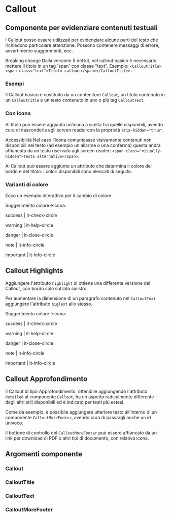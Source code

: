 
<Meta of={CalloutStories} />

# Callout

## Componente per evidenziare contenuti testuali

I Callout posso essere utilizzati per evidenziare alcune parti del testo che richiedono particolare attenzione. Possono contenere messaggi di errore, avvertimento suggerimenti, ecc.

<div className="docs">
    <Callout color="danger">
        <CalloutTitle>
            <span className="text">Breaking change</span>
        </CalloutTitle>
        <CalloutText>
            Dalla versione 5 del kit, nel callout basico è necessario mettere il titolo in un tag `span` con classe "text". Esempio:
            <Code>&lt;CalloutTitle&gt;&lt;span class="text"&gt;Titolo callout&lt;/span&gt;&lt;/CalloutTitle&gt;.</Code>
        </CalloutText>
    </Callout>
</div>

### Esempi

Il Callout basico è costituito da un contenitore `Callout`, un titolo contenuto in un `CalloutTitle` e un testo contenuto in uno o più tag `CalloutText`.

<Canvas of={CalloutStories.EsempioBasico} />

### Con icona

Al titolo può essere aggiunta un’icona a scelta fra quelle disponibili, avendo cura di nasconderla agli screen reader con la proprietà `aria-hidden="true"`.

<div className="docs">
    <Callout color="success">
        <CalloutTitle>
            <span className="text">Accessibilità</span>
        </CalloutTitle>
        <CalloutText>
            Nel caso l’icona comunicasse visivamente contenuti non disponibili nel testo (ad esempio un allarme o una conferma) questa andrà affiancata da un
            testo riservato agli screen reader: <Code>&lt;span class="visually-hidden"&gt;Testo alternativo&lt;/span&gt;</Code>.
        </CalloutText>
    </Callout>
</div>

<Canvas of={CalloutStories.EsempioConIcona} />

Al Callout può essere aggiunto un attributo che determina il colore del bordo e del titolo. I colori disponibili sono elencati di seguito.

### Varianti di colore

Ecco un esempio interattivo per il cambio di colore

Suggerimento colore->icona:

success | it-check-circle

warning | it-help-circle

danger | it-close-circle

note | it-info-circle

important | it-info-circle

<Canvas of={CalloutStories.CalloutVariantiColore} />
<Controls of={CalloutStories.CalloutVariantiColore} />

## Callout Highlights

Aggiungere l'attributo `highlight` si ottiene una differente versione del Callout, con bordo solo sul lato sinistro.

Per aumentare la dimensione di un paragrafo contenuto nel `CalloutText` aggiungere l'attributo `bigText` allo stesso.

Suggerimento colore->icona:

success | it-check-circle

warning | it-help-circle

danger | it-close-circle

note | it-info-circle

important | it-info-circle

<Canvas of={CalloutStories.CalloutHighlights} />
<Controls of={CalloutStories.CalloutHighlights} />

## Callout Approfondimento

Il Callout di tipo Approfondimento, ottenibile aggiungendo l'attributo `detailed` al componente `Callout`, ha un aspetto
radicalmente differente dagli altri stili disponibili ed è indicato per testi più estesi.

Come da esempio, è possibile aggiungere ulteriore testo all’interno di un componente `CalloutMoreFooter`, avendo cura di
passargli anche un id univoco.

Il bottone di controllo del `CalloutMoreFooter` può essere affiancato da un link per download di PDF o altri tipi di
documento, con relativa icona.

<Canvas of={CalloutStories.CalloutApprofondimento} />

## Argomenti componente

### Callout

<ArgTypes of={Callout} />

### CalloutTitle

<ArgTypes of={CalloutTitle} />

### CalloutText

<ArgTypes of={CalloutText} />

### CalloutMoreFooter

<ArgTypes of={CalloutMoreFooter} />
